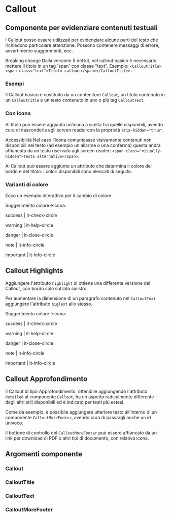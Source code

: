 
<Meta of={CalloutStories} />

# Callout

## Componente per evidenziare contenuti testuali

I Callout posso essere utilizzati per evidenziare alcune parti del testo che richiedono particolare attenzione. Possono contenere messaggi di errore, avvertimento suggerimenti, ecc.

<div className="docs">
    <Callout color="danger">
        <CalloutTitle>
            <span className="text">Breaking change</span>
        </CalloutTitle>
        <CalloutText>
            Dalla versione 5 del kit, nel callout basico è necessario mettere il titolo in un tag `span` con classe "text". Esempio:
            <Code>&lt;CalloutTitle&gt;&lt;span class="text"&gt;Titolo callout&lt;/span&gt;&lt;/CalloutTitle&gt;.</Code>
        </CalloutText>
    </Callout>
</div>

### Esempi

Il Callout basico è costituito da un contenitore `Callout`, un titolo contenuto in un `CalloutTitle` e un testo contenuto in uno o più tag `CalloutText`.

<Canvas of={CalloutStories.EsempioBasico} />

### Con icona

Al titolo può essere aggiunta un’icona a scelta fra quelle disponibili, avendo cura di nasconderla agli screen reader con la proprietà `aria-hidden="true"`.

<div className="docs">
    <Callout color="success">
        <CalloutTitle>
            <span className="text">Accessibilità</span>
        </CalloutTitle>
        <CalloutText>
            Nel caso l’icona comunicasse visivamente contenuti non disponibili nel testo (ad esempio un allarme o una conferma) questa andrà affiancata da un
            testo riservato agli screen reader: <Code>&lt;span class="visually-hidden"&gt;Testo alternativo&lt;/span&gt;</Code>.
        </CalloutText>
    </Callout>
</div>

<Canvas of={CalloutStories.EsempioConIcona} />

Al Callout può essere aggiunto un attributo che determina il colore del bordo e del titolo. I colori disponibili sono elencati di seguito.

### Varianti di colore

Ecco un esempio interattivo per il cambio di colore

Suggerimento colore->icona:

success | it-check-circle

warning | it-help-circle

danger | it-close-circle

note | it-info-circle

important | it-info-circle

<Canvas of={CalloutStories.CalloutVariantiColore} />
<Controls of={CalloutStories.CalloutVariantiColore} />

## Callout Highlights

Aggiungere l'attributo `highlight` si ottiene una differente versione del Callout, con bordo solo sul lato sinistro.

Per aumentare la dimensione di un paragrafo contenuto nel `CalloutText` aggiungere l'attributo `bigText` allo stesso.

Suggerimento colore->icona:

success | it-check-circle

warning | it-help-circle

danger | it-close-circle

note | it-info-circle

important | it-info-circle

<Canvas of={CalloutStories.CalloutHighlights} />
<Controls of={CalloutStories.CalloutHighlights} />

## Callout Approfondimento

Il Callout di tipo Approfondimento, ottenibile aggiungendo l'attributo `detailed` al componente `Callout`, ha un aspetto
radicalmente differente dagli altri stili disponibili ed è indicato per testi più estesi.

Come da esempio, è possibile aggiungere ulteriore testo all’interno di un componente `CalloutMoreFooter`, avendo cura di
passargli anche un id univoco.

Il bottone di controllo del `CalloutMoreFooter` può essere affiancato da un link per download di PDF o altri tipi di
documento, con relativa icona.

<Canvas of={CalloutStories.CalloutApprofondimento} />

## Argomenti componente

### Callout

<ArgTypes of={Callout} />

### CalloutTitle

<ArgTypes of={CalloutTitle} />

### CalloutText

<ArgTypes of={CalloutText} />

### CalloutMoreFooter

<ArgTypes of={CalloutMoreFooter} />
